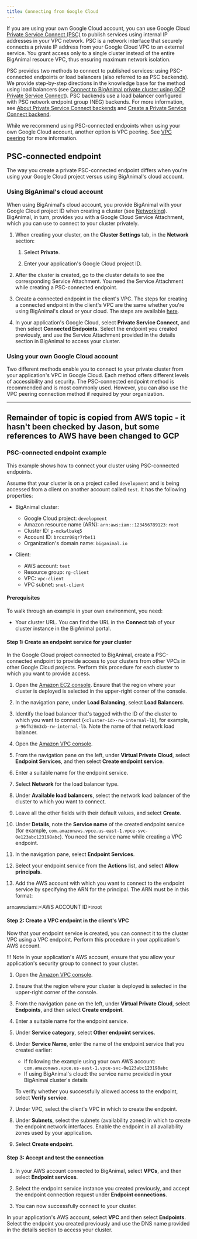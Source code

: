 ```yaml
---
title: Connecting from Google Cloud
---
```


If you are using your own Google Cloud account, you can use Google Cloud [Private Service Connect (PSC)](https://cloud.google.com/vpc/docs/configure-private-service-connect-producer) to publish services using internal IP addresses in your VPC network. PSC is a network interface that securely connects a private IP address from your Google Cloud VPC to an external service. You grant access only to a single cluster instead of the entire BigAnimal resource VPC, thus ensuring maximum network isolation. 

PSC provides two methods to connect to published services: using PSC-connected endpoints or load balancers (also referred to as PSC backends). We provide step-by-step directions in the knowledge base for the method using load balancers (see [Connect to BigAnimal private cluster using GCP Private Service Connect](https://support.biganimal.com/hc/en-us/articles/20383247227801-GCP-Connect-to-BigAnimal-private-cluster-using-GCP-Private-Service-Connect)). PSC backends use a load balancer configured with PSC network endpoint group (NEG) backends. For more information, see [About Private Service Connect backends](https://cloud.google.com/vpc/docs/private-service-connect-backends) and [Create a Private Service Connect backend](https://cloud.google.com/vpc/docs/access-apis-managed-services-private-service-connect-backends).

While we recommend using PSC-connected endpoints when using your own Google Cloud account, another option is VPC peering. See [VPC peering](vpc_peering) for more information.

## PSC-connected endpoint

The way you create a private PSC-connected endpoint differs when you're using your Google Cloud project versus using BigAnimal's cloud account.

### Using BigAnimal's cloud account

When using BigAnimal's cloud account, you provide BigAnimal with your Google Cloud project ID when creating a cluster (see [Networking](/biganimal/latest/getting_started/creating_a_cluster/#network-logs--telemetry-section)). BigAnimal, in turn, provides you with a Google Cloud Service Attachment, which you can use to connect to your cluster privately.

1. When creating your cluster, on the **Cluster Settings** tab, in the **Network** section:
   1. Select **Private**.

   1. Enter your application's Google Cloud project ID.

1. After the cluster is created, go to the cluster details to see the corresponding Service Attachment. You need the Service Attachment while creating a PSC-connected endpoint.

1. Create a connected endpoint in the client's VPC. The steps for creating a connected endpoint in the client's VPC are the same whether you're using BigAnimal's cloud or your cloud. The steps are available [here](#step-2-create-a-vpc-endpoint-in-the-clients-vpc).

1. In your application's Google Cloud, select **Private Service Connect**, and then select **Connected Endpoints**. Select the endpoint you created previously, and use the Service Attachment provided in the details section in BigAnimal to access your cluster.

### Using your own Google Cloud account

Two different methods enable you to connect to your private cluster from your application's VPC in Google Cloud. Each method offers different levels of accessibility and security. The PSC-connected endpoint method is recommended and is most commonly used. However, you can also use the VPC peering connection method if required by your organization.

--------------- 
Remainder of topic is copied from AWS topic - it hasn't been checked by Jason, but some references to AWS have been changed to GCP 
---------------
### PSC-connected endpoint example

This example shows how to connect your cluster using PSC-connected endpoints.

Assume that your cluster is on a project called `development` and is being accessed from a client on another account called `test`. It has the following properties:

-   BigAnimal cluster:
    -   Google Cloud project: `development`
    -   Amazon resource name (ARN): `arn:aws:iam::123456789123:root`
    -   Cluster ID: `p-mckwlbakq5` 
    -   Account ID: `brcxzr08qr7rbei1` 
    -   Organization's domain name: `biganimal.io`

-   Client:
    -   AWS account: `test`
    -   Resource group: `rg-client`
    -   VPC: `vpc-client`
    -   VPC subnet: `snet-client`

#### Prerequisites

To walk through an example in your own environment, you need:

- Your cluster URL. You can find the URL in the **Connect** tab of your cluster instance in the BigAnimal portal.


#### Step 1: Create an endpoint service for your cluster

In the Google Cloud project connected to BigAnimal, create a PSC-connected endpoint to provide access to your clusters from other VPCs in other Google Cloud projects. Perform this procedure for each cluster to which you want to provide access.

1. Open the [Amazon EC2 console](https://console.aws.amazon.com/ec2/). Ensure that the region where your cluster is deployed is selected in the upper-right corner of the console.

1. In the navigation pane, under **Load Balancing**, select **Load Balancers**.

1. Identify the load balancer that's tagged with the ID of the cluster to which you want to connect (`<cluster-id>-rw-internal-lb`), for example, `p-96fh28m3cb-rw-internal-lb`. Note the name of that network load balancer.

1. Open the [Amazon VPC console](https://console.aws.amazon.com/vpc/). 

1. From the navigation pane on the left, under **Virtual Private Cloud**, select **Endpoint Services**, and then select **Create endpoint service**.

1. Enter a suitable name for the endpoint service.

1. Select **Network** for the load balancer type.

1. Under **Available load balancers**, select the network load balancer of the cluster to which you want to connect. 
 
1. Leave all the other fields with their default values, and select **Create**. 

1. Under **Details**, note the **Service name** of the created endpoint service (for example, `com.amazonaws.vpce.us-east-1.vpce-svc-0e123abc123198abc`). You need the service name while creating a VPC endpoint.

1. In the navigation pane, select **Endpoint Services**.

1. Select your endpoint service from the **Actions** list, and select **Allow principals**.
 
1. Add the AWS account with which you want to connect to the endpoint service by specifying the ARN for the principal. The ARN must be in this format:

 arn:aws:iam::&lt;AWS ACCOUNT ID&gt;:root


#### Step 2: Create a VPC endpoint in the client's VPC

Now that your endpoint service is created, you can connect it to the cluster VPC using a VPC endpoint. Perform this procedure in your application's AWS account. 

!!! Note
    In your application's AWS account, ensure that you allow your application's security group to connect to your cluster.

1. Open the [Amazon VPC console](https://console.aws.amazon.com/vpc/).

1. Ensure that the region where your cluster is deployed is selected in the upper-right corner of the console.

1. From the navigation pane on the left, under **Virtual Private Cloud**, select **Endpoints**, and then select **Create endpoint**.

1. Enter a suitable name for the endpoint service.

1. Under **Service category**, select **Other endpoint services**.

1. Under **Service Name**, enter the name of the endpoint service that you created earlier:
   
   -  If following the example using your own AWS account: `com.amazonaws.vpce.us-east-1.vpce-svc-0e123abc123198abc`
   -  If using BigAnimal's cloud: the service name provided in your BigAnimal cluster's details 
   
   To verify whether you successfully allowed access to the endpoint, select **Verify service**.

1. Under VPC, select the client's VPC in which to create the endpoint. 

1. Under **Subnets**, select the subnets (availability zones) in which to create the endpoint network interfaces. Enable the endpoint in all availability zones used by your application.

1. Select **Create endpoint**.

#### Step 3: Accept and test the connection

1. In your AWS account connected to BigAnimal, select **VPCs**, and then select **Endpoint services**. 

1. Select the endpoint service instance you created previously, and accept the endpoint connection request under **Endpoint connections**. 

1. You can now successfully connect to your cluster.

 In your application's AWS account, select **VPC** and then select **Endpoints**. Select the endpoint you created previously and use the DNS name provided in the details section to access your cluster.
